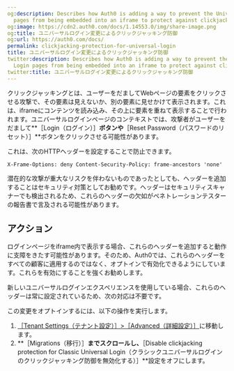 ```yaml
---
og:description: Describes how Auth0 is adding a way to prevent the Universal Login
  pages from being embedded into an iframe to protect against clickjacking attacks.
og:image: https://cdn2.auth0.com/docs/1.14553.0/img/share-image.png
og:title: ユニバーサルログイン変更によるクリックジャッキング防御
og:url: https://auth0.com/docs/
permalink: clickjacking-protection-for-universal-login
title: ユニバーサルログイン変更によるクリックジャッキング防御
twitter:description: Describes how Auth0 is adding a way to prevent the Universal
  Login pages from being embedded into an iframe to protect against clickjacking attacks.
twitter:title: ユニバーサルログイン変更によるクリックジャッキング防御
---
```


クリックジャッキングとは、ユーザーをだましてWebページの要素をクリックさせる攻撃で、その要素は見えないか、別の要素に見せかけて表示されます。これは、iframeにコンテンツを読み込み、その上に要素を重ねて表示することで行われます。ユニバーサルログインページのコンテキストでは、攻撃者がユーザーをだまして**［Login（ログイン）］**ボタンや**［Reset Password（パスワードのリセット）］**ボタンをクリックさせる可能性があります。

これは、次のHTTPヘッダーを設定することで防止できます。

`X-Frame-Options: deny
Content-Security-Policy: frame-ancestors 'none'`

潜在的な攻撃が重大なリスクを伴わないものであったとしても、ヘッダーを追加することはセキュリティ対策としてお勧めです。ヘッダーはセキュリティスキャナーでも検出されるため、これらのヘッダーの欠如がペネトレーションテスターの報告書で言及される可能性があります。

## アクション

ログインページをiframe内で表示する場合、これらのヘッダーを追加すると動作に支障をきたす可能性があります。そのため、Auth0では、これらのヘッダーをすべての顧客に適用するのではなく、オプトインで有効化できるようにしています。これらを有効にすることを強くお勧めします。

新しいユニバーサルログインエクスペリエンスを使用している場合、これらのヘッダーは常に設定されているため、次の対応は不要です。

この変更をオプトインするには、以下の操作を実行します。

1. [［Tenant Settings（テナント設定）］>［Advanced（詳細設定）］](%24%7Bmanage_url%7D/#/tenant/advanced)に移動します。
2. **［Migrations（移行）］**までスクロールし、**［Disable clickjacking protection for Classic Universal Login（クラシックユニバーサルログインのクリックジャッキング防御を無効化する）］**設定をオフにします。
